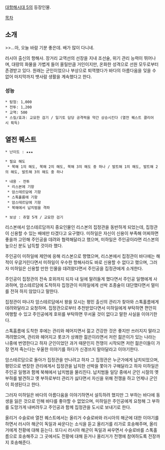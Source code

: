 [[대항해시대 5]]의 등장인물.

[[목차]]
== 소개 ==
>>...아, 오늘 바람 기분 좋은데. 배가 많이 다니네.

러시아 출신의 항해사. 장거리 교역선의 선장을 지내 조선술, 위기 관리 능력이 뛰어나며, 대량의 화물을 가볍게 들어 올릴만큼 거인이지만, 온화한 성격으로 선원 모두로부터 존경받고 있다. 원래는 군인이었으나 부상으로 퇴역했다가 바다의 아름다움을 잊을 수 없어 마지막까지 뱃사람 생활을 계속했다고 한다.

=== 성능 ===
 * 탐험: 1,000
 * 전투: 1,200
 * 교역: 500
 * 스킬/효과: 교묘한 검기 / 일기토 담당 공격력을 약간 상승시킨다 (열전 퀘스트 클리어시 획득)

== 열전 퀘스트 ==
 * 난이도 : ★★★

 * 필요 해도
  * 북해 1의 해도, 북해 2의 해도, 북해 3의 해도 중 하나 / 발트해 1의 해도, 발트해 2의 해도, 발트해 3의 해도 중 하나

 * 내용 - 전투
  * 리스본에 기항
  * 암스테르담에 기항
  * 스톡홀름에 기항
  * 암스테르담에 기항
  * 북해에서 납치범을 격파

 * 보상 : 쥬얼 5개 / 교묘한 검기

리스본에서 암스테르담까지 중요인물인 리스본의 집정관을 동반하게 되었는데, 집정관이 신용할 수 있는 배에만 타겠다고 요구했다. 미하일은 자신이 신용이 부족해 어찌하면 좋을까 고민해 주인공을 데려와 협력해달라고 했으며, 미하일은 주인공이라면 리스본의 높으신 분도 납득할 것이라 했다.

주인공이 미하일에 제안에 응해 리스본으로 향했으며, 리스본에서 집정관이 바다에는 해적이 우글거린다면서 미하일이 우수한 항해사라도 바로 신용할 수 없다고 했으며, 그러자 미하일은 신용할 만한 인물을 데려왔다면서 주인공을 집정관에게 소개한다.

주인공이 집정관의 전속 호위까지 되자 내 일에 말려들게 했다면서 주인공 일행에게 사과하며, 암스테르담에 도착하자 집정관이 미하일에게 선박 조종술이 대단했다면서 멀미를 전혀 하지 않았다고 말한다.

집정관이 떠나자 암스테르담에서 왕을 모시는 평민 출신의 관리가 찾아와 스톡홀름에게 데려와달라고 요청하며. 집정관으로부터 추천받았다면서 미하일에게 부탁하면 편안히 여행할 수 있고 주인공에게 호위를 부탁하면 무서울 것이 없다고 말한 사실을 이야기한다.

스톡홈름에 도착한 후에는 관리와 헤어지면서 젊고 건강한 것은 좋지만 쓰러지지 말라고 격려했으며, 관리와 헤어지고 롯코가 상쾌한 젊은이라면서 저런 젊은이가 있는 나라는 나중에 번영한다고 하자 군인이었던 과거 때문인지 전쟁이 시작되면 저런 젊은이들이 가장 먼저 죽는다는 우울한 이야기를 하다가 신경쓰지 말아달라고 이야기한다.

암스테르담으로 돌아가 집정관을 만나려고 하자 그 집정관은 누군가에게 납치되었으며, 평민으로 변장한 관리에게서 집정관을 납치한 선박을 쫓아가 구해달라고 하자 미하일은 주인공 일행과 함께 북해에서 납치범을 물리친다. 납치범들 일당 중에서 군인 시절의 옛 부하를 발견하고 옛 부하로부터 관리가 싫다면서 자신을 위해 전쟁을 하고 언제나 군인이 희생된다고 한다.

그러자 미하일은 바다의 아름다움을 이야기하면서 설득하려 했지만 그 부하는 바다에 동생을 잃은 것으로 인해 바다를 좋아할 수 없었으며, 미하일은 주인공에게 요청해 그 부하를 도망가게 내버려두고 주인공과 함께 집정관을 도시로 보내기로 한다.

올리거 수슬로바 열전 퀘스트에서는 올리거 수슬로바와 러시아의 해군에 대한 이야기를 하면서 러시아 해군이 독일과 싸운다는 소식을 듣고 올리거를 리가로 호송해주며, 올리거에게 전황에 대해 듣는다. 또다시 러시아 해군이 독일과 싸우면서 수슬로바를 스톡홀름으로 호송해주고 그 곳에서도 전황에 대해 듣거나 올리거가 전쟁에 참여하도록 전장까지 호송해준다.
